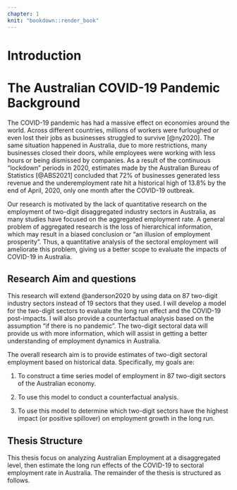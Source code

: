 ```yaml
---
chapter: 1
knit: "bookdown::render_book"
---
```


# Introduction 




# The Australian COVID-19 Pandemic Background

The COVID-19 pandemic has had a massive effect on economies around the world. Across different countries, millions of workers were furloughed or even lost their jobs as businesses struggled to survive [@ny2020]. The same situation happened in Australia, due to more restrictions, many businesses closed their doors, while employees were working with less hours or being dismissed by companies. As a result of the continuous "lockdown" periods in 2020, estimates made by the Australian Bureau of Statistics [@ABS2021] concluded that 72% of businesses generated less revenue and the underemployment rate hit a historical high of 13.8% by the end of April, 2020, only one month after the COVID-19 outbreak.

Our research is motivated by the lack of quantitative research on the employment of two-digit disaggregated industry sectors in Australia, as many studies have focused on the aggregated employment rate. A general problem of aggregated research is the loss of hierarchical information, which may result in a biased conclusion or "an illusion of employment prosperity". Thus, a quantitative analysis of the sectoral employment will ameliorate this problem, giving us a better scope to evaluate the impacts of COVID-19 in Australia.





## Research Aim and questions 

This research will extend @anderson2020 by using data on 87 two-digit industry sectors instead of 19 sectors that they used. I will develop a model for the two-digit sectors to evaluate the long run effect and the COVID-19 post-impacts. I will also provide a counterfactual analysis based on the assumption "if there is no pandemic". The two-digit sectoral data will provide us with more information, which will assist in getting a better understanding of employment dynamics in Australia.

The overall research aim is to provide estimates of two-digit sectoral employment based on historical data. Specifically, my goals are: 

1. To construct a time series model of employment in 87 two-digit sectors of the Australian economy.

1. To use this model to conduct a counterfactual analysis. 

3. To use this model to determine which two-digit sectors have the highest impact (or positive spillover) on employment growth in the long run.



## Thesis Structure 


This thesis focus on analyzing Australian Employment at a disaggregated level, then estimate the long run effects of the COVID-19 to sectoral employment rate in Australia. The remainder of the thesis is structured as follows. 



